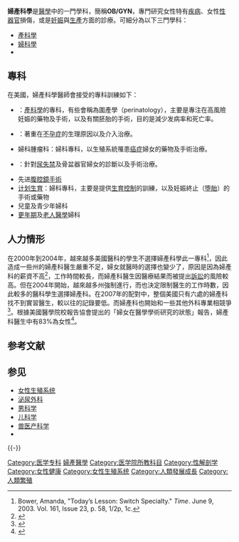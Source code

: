 {{medical}}
{{醫學}}
'''婦產科學'''是[[醫學|醫學]]中的一門學科，簡稱'''OB/GYN'''，專門研究女性特有[[疾病|疾病]]、女性[[性器官|性器官]]損傷，或是[[妊娠|妊娠]]與[[分娩|生產]]方面的診療。可細分為以下三門學科：
* [[產科學|產科學]]
* [[婦科學|婦科學]]
* {{link-en|辅助生殖技術|Assisted reproductive technology}}

==專科==
在美國，婦產科學醫師會接受的專科訓練如下：

* {{link-en|母嬰醫學|Maternal-fetal medicine}}：[[產科學|產科學]]的專科，有些會稱為圍產學（perinatology），主要是專注在高風險妊娠的藥物及手術，以及有關胚胎的手術，目的是減少发病率和死亡率。
* {{link-en|生殖內分泌學及不孕症|Reproductive endocrinology and infertility}}：著重在[[不孕症|不孕症]]的生理原因以及介入治療。
* 婦科腫瘤科：婦科專科，以生殖系統罹患[[癌症|癌症]]婦女的藥物及手術治療。
* {{link-en|泌尿婦科|urogynaecology|女性骨盆医学和重建手术}}：針對[[尿失禁|尿失禁]]及骨盆器官{{le|脱垂|prolapse}}婦女的診斷以及手術治療。
* 先进[[腹腔鏡|腹腔鏡手術]]
* [[计划生育|计划生育]]：婦科專科，主要是提供[[生育控制|生育控制]]的訓練，以及妊娠終止（[[堕胎|堕胎]]）的手術或藥物
* 兒童及青少年婦科
* [[更年期|更年期]]及[[老人醫學|老人醫學]]婦科

==人力情形==
在2000年到2004年，越來越多美國醫科的學生不選擇婦產科學此一專科<ref>Bower, Amanda, "Today’s Lesson: Switch Specialty." ''Time''. June 9, 2003. Vol. 161, Issue 23, p. 58, 1/2p, 1c.</ref>，因此造成一些州的婦產科醫生嚴重不足，婦女就醫時的選擇也變少了，原因是因為婦產科的薪資不高<ref>{{Cite web |url=http://www.medicaleconomics.com/memag/article/articleDetail.jsp?id=112482 |title=Physicians' Earnings: Our exclusive survey |access-date=2015-04-20 |archive-url=https://web.archive.org/web/20070930035158/http://www.medicaleconomics.com/memag/article/articleDetail.jsp?id=112482 |archive-date=2007-09-30 |dead-url=yes }}</ref>，工作時間較長，而婦產科醫生因醫療結果而被提出[[訴訟|訴訟]]的風險較高。但在2004年開始，越來越多州強制進行{{link-en|民事侵權改革|tort reform}}，而{{link-en|美國畢業後醫學教育評鑑委員會|ACGME}}也決定限制醫生的工作時數，因此較多的醫科學生選擇婦產科。在2007年{{link-en|住院醫生實習期|residency (medicine)}}的配對中，整個美國只有六處的婦產科找不到實習醫生，較以往的記錄要低。而婦產科也開始和一些其他外科專業相競爭<ref>{{Cite web |url=http://www.nrmp.org/res_match/data_tables.html |title=NRMP: Selected Data Tables 2006<!-- Bot generated title --> |access-date=2015-04-20 |archive-date=2008-05-13 |archive-url=https://web.archive.org/web/20080513053646/http://www.nrmp.org/res_match/data_tables.html |dead-url=yes }}</ref>。根據美國醫學院校報告協會提出的「婦女在醫學學術研究的狀態」報告，婦產科醫生中有83%為女性<ref>{{cite web |url=http://www.beckershospitalreview.com/hospital-physician-relationships/10-specialties-with-the-most-female-residents.html |title=10 specialties with the most female residents |author=Molly Gamble |date=2014 |publisher=Becker's Hospital Review |accessdate=15 December 2014 |archive-url=https://web.archive.org/web/20150104155736/http://www.beckershospitalreview.com/hospital-physician-relationships/10-specialties-with-the-most-female-residents.html |archive-date=2015-01-04 |dead-url=yes }}</ref>。

== 参考文献 ==
{{Reflist}}

== 参见 ==
{{Portal|医学|性|女性主义}}
* [[女性生殖系统|女性生殖系统]]
* [[泌尿外科|泌尿外科]]
* [[男科学|男科学]]
* [[儿科学|儿科学]]
* [[兽医产科学|兽医产科学]]
* {{le|新生兒感染|Neonatal infection}}
{{-}}
{{Authority control}}

[[Category:医学专科|Category:医学专科]]
[[Category:婦產醫學|]]
[[Category:医学院所教科目|Category:医学院所教科目]]
[[Category:性解剖学|Category:性解剖学]]
[[Category:女性健康|Category:女性健康]]
[[Category:女性生殖系统|Category:女性生殖系统]]
[[Category:人類發展成長|Category:人類發展成長]]
[[Category:人類繁殖|Category:人類繁殖]]